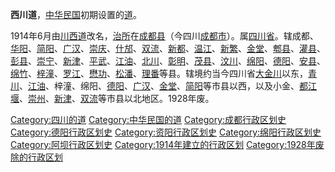 '''西川道'''，[[中华民国|中华民国]]初期设置的[[道_(行政区划)|道]]。

1914年6月由[[川西道|川西道]]改名，[[治所|治所]]在[[成都县|成都县]]（今四川[[成都市|成都市]]）。属[[四川省|四川省]]。辖成都、[[华阳县_(唐朝)|华阳]]、[[简阳县|简阳]]、[[广汉县|广汉]]、[[崇庆县|崇庆]]、[[什邡县|什邡]]、[[双流县|双流]]、[[新都县|新都]]、[[温江县|温江]]、[[新繁县|新繁]]、[[金堂县|金堂]]、[[郫县|郫县]]、[[灌县|灌县]]、[[彭县|彭县]]、[[崇宁县|崇宁]]、[[新津县|新津]]、[[平武县|平武]]、[[江油县|江油]]、[[北川县|北川]]、[[彰明县|彰明]]、[[茂县|茂县]]、[[汶川县|汶川]]、[[绵阳县|绵阳]]、[[德阳县|德阳]]、[[安县|安县]]、[[绵竹县|绵竹]]、[[梓潼县|梓潼]]、[[罗江县|罗江]]、[[懋功县|懋功]]、[[松潘县|松潘]]、[[理番县|理番]]等县。辖境约当今四川省[[大金川|大金川]]以东，[[青川|青川]]、[[江油|江油]]、梓潼、绵阳、[[德阳|德阳]]、[[广汉|广汉]]、[[金堂|金堂]]、[[简阳|简阳]]等市县以西，以及小金、[[都江堰|都江堰]]、[[崇州|崇州]]、[[新津|新津]]、[[双流|双流]]等市县以北地区。1928年废。

{{四川省历史二级政区|nocat}}
[[Category:四川的道|Category:四川的道]]
[[Category:中华民国的道|Category:中华民国的道]]
[[Category:成都行政区划史|Category:成都行政区划史]]
[[Category:德阳行政区划史|Category:德阳行政区划史]]
[[Category:资阳行政区划史|Category:资阳行政区划史]]
[[Category:绵阳行政区划史|Category:绵阳行政区划史]]
[[Category:阿坝行政区划史|Category:阿坝行政区划史]]
[[Category:1914年建立的行政区划|Category:1914年建立的行政区划]]
[[Category:1928年废除的行政区划|Category:1928年废除的行政区划]]